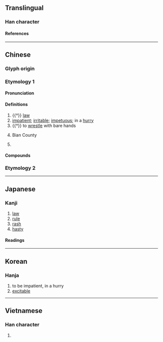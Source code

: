 {{also|下}}
{{character info/new}}
==Translingual==

===Han character===
{{Han char|rn=25|rad=卜|as=02|sn=4|four=00230|canj=YY|ids=⿱丶下}}

====References====
{{Han ref|kx=0157.280|dkj=02778|dj=0361.170|hdz=10092.030|uh=535E}}

----

==Chinese==
{{zh-forms}}

===Glyph origin===
{{Han etym}}

===Etymology 1===

====Pronunciation====
{{zh-pron
|m=biàn
|c=bin6
|mn=piān
|mc=y
|oc=y
|ma=
|cat=n,a,v,pn
}}

====Definitions====
{{zh-hanzi}}

# {{†}} [[law]]
# [[impatient]]; [[irritable]]; [[impetuous]]; in a [[hurry]]
# {{†}} to [[wrestle]] with bare hands
# {{zh-div|縣}} {{lb|zh|historical}} Bian County {{gloss|a county in modern-day [[Shandong]], China}}
# {{surname|zh}}

====Compounds====
{{zh-der|卞急|卞氏龍}}

===Etymology 2===
{{zh-see|鞭|ss}}

----

==Japanese==

===Kanji===
{{ja-kanji|grade=|rs=卜02}}

# [[law]]
# [[rule]]
# [[rash]]
# [[hasty]]

====Readings====
{{ja-readings
|goon=べん
|kanon=へん
|on=はん
|kun=のり
}}

----

==Korean==

===Hanja===
{{ko-hanja|변}}

# to be impatient, in a hurry
# [[excitable]]

----

==Vietnamese==

===Han character===
{{vi-readings|rs=卜02|reading=[[biện]], [[bèn]]}}

# {{rfdef|vi|sort=卜02}}

{{cln|vi|Han tu}}